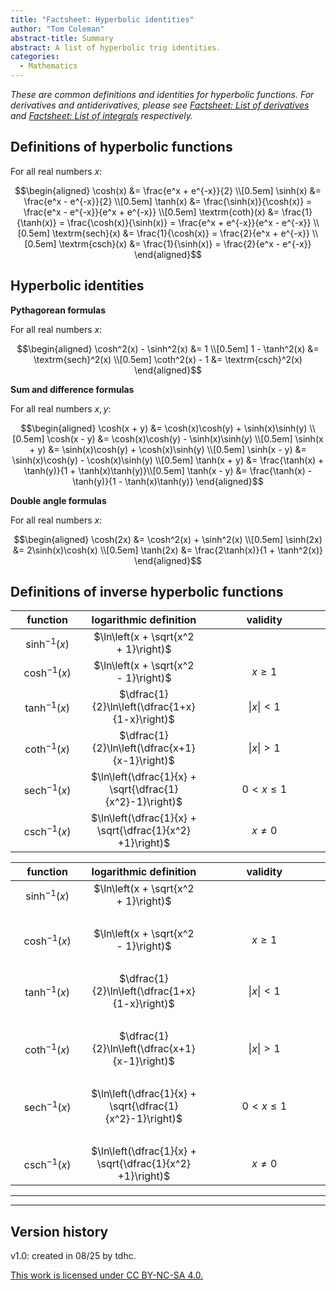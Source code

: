 ```yaml
---
title: "Factsheet: Hyperbolic identities"
author: "Tom Coleman"
abstract-title: Summary
abstract: A list of hyperbolic trig identities. 
categories:
  - Mathematics
---
```


*These are common definitions and identities for hyperbolic functions. For derivatives and antiderivatives, please see [Factsheet: List of derivatives](f-commonderivatives.qmd) and [Factsheet: List of integrals](f-commonintegrals.qmd) respectively.*

## Definitions of hyperbolic functions {-}

For all real numbers $x$:

$$\begin{aligned} 
\cosh(x) &= \frac{e^x + e^{-x}}{2} \\[0.5em] 
\sinh(x) &= \frac{e^x - e^{-x}}{2} \\[0.5em] 
\tanh(x) &= \frac{\sinh(x)}{\cosh(x)} = \frac{e^x - e^{-x}}{e^x + e^{-x}} \\[0.5em] 
\textrm{coth}(x) &= \frac{1}{\tanh(x)} = \frac{\cosh(x)}{\sinh(x)} = \frac{e^x + e^{-x}}{e^x - e^{-x}} \\[0.5em] 
\textrm{sech}(x) &= \frac{1}{\cosh(x)} = \frac{2}{e^x + e^{-x}} \\[0.5em] 
\textrm{csch}(x) &= \frac{1}{\sinh(x)} = \frac{2}{e^x - e^{-x}}
\end{aligned}$$

## Hyperbolic identities {-}

**Pythagorean formulas**

For all real numbers $x$:

$$\begin{aligned}
\cosh^2(x) - \sinh^2(x) &= 1 \\[0.5em]
1 - \tanh^2(x) &= \textrm{sech}^2(x) \\[0.5em]
\coth^2(x) - 1 &= \textrm{csch}^2(x)
\end{aligned}$$


**Sum and difference formulas**

For all real numbers $x,y$:

$$\begin{aligned}
\cosh(x + y) &= \cosh(x)\cosh(y) + \sinh(x)\sinh(y) \\[0.5em]
\cosh(x - y) &= \cosh(x)\cosh(y) - \sinh(x)\sinh(y) \\[0.5em]
\sinh(x + y) &= \sinh(x)\cosh(y) + \cosh(x)\sinh(y) \\[0.5em]
\sinh(x - y) &= \sinh(x)\cosh(y) - \cosh(x)\sinh(y) \\[0.5em]
\tanh(x + y) &= \frac{\tanh(x) + \tanh(y)}{1 + \tanh(x)\tanh(y)}\\[0.5em]
\tanh(x - y) &= \frac{\tanh(x) - \tanh(y)}{1 - \tanh(x)\tanh(y)}
\end{aligned}$$
 

**Double angle formulas**

For all real numbers $x$:

$$\begin{aligned}
\cosh(2x) &= \cosh^2(x) + \sinh^2(x) \\[0.5em]
\sinh(2x) &= 2\sinh(x)\cosh(x) \\[0.5em]
\tanh(2x) &= \frac{2\tanh(x)}{1 + \tanh^2(x)} 
\end{aligned}$$

## Definitions of inverse hyperbolic functions {-}

::: {.content-hidden when-format="pdf"}

| function | logarithmic definition | validity |
|:------------:|:--------------------:|:---------------------:|
| $\sinh^{-1}(x)$ | $\ln\left(x + \sqrt{x^2 + 1}\right)$ |  |
| $\cosh^{-1}(x)$ | $\ln\left(x + \sqrt{x^2 - 1}\right)$ | $x\geq 1$ |
| $\tanh^{-1}(x)$ | $\dfrac{1}{2}\ln\left(\dfrac{1+x}{1-x}\right)$ | $|x| < 1$ |
| $\textrm{coth}^{-1}(x)$ | $\dfrac{1}{2}\ln\left(\dfrac{x+1}{x-1}\right)$ | $|x| > 1$ | 
| $\textrm{sech}^{-1}(x)$ | $\ln\left(\dfrac{1}{x} + \sqrt{\dfrac{1}{x^2}-1}\right)$ | $0< x \leq 1$ | 
| $\textrm{csch}^{-1}(x)$ |  $\ln\left(\dfrac{1}{x} + \sqrt{\dfrac{1}{x^2} +1}\right)$ | $x\neq 0$ | 

:::

::: {.content-visible when-format="pdf"}

| function | logarithmic definition | validity |
|:------------:|:--------------------:|:---------------------:|
| $\sinh^{-1}(x)$ | $\ln\left(x + \sqrt{x^2 + 1}\right)$ |  |
|   |   |   |
| $\cosh^{-1}(x)$ | $\ln\left(x + \sqrt{x^2 - 1}\right)$ | $x\geq 1$ |
|   |   |   |
| $\tanh^{-1}(x)$ | $\dfrac{1}{2}\ln\left(\dfrac{1+x}{1-x}\right)$ | $|x| < 1$ |
|   |   |   |
| $\textrm{coth}^{-1}(x)$ | $\dfrac{1}{2}\ln\left(\dfrac{x+1}{x-1}\right)$ | $|x| > 1$ | 
|   |   |   |
| $\textrm{sech}^{-1}(x)$ | $\ln\left(\dfrac{1}{x} + \sqrt{\dfrac{1}{x^2}-1}\right)$ | $0< x \leq 1$ | 
|   |   |   |
| $\textrm{csch}^{-1}(x)$ |  $\ln\left(\dfrac{1}{x} + \sqrt{\dfrac{1}{x^2} +1}\right)$ | $x\neq 0$ | 

:::

---

---

## Version history {-}

v1.0: created in 08/25 by tdhc. 

[This work is licensed under CC BY-NC-SA 4.0.](https://creativecommons.org/licenses/by-nc-sa/4.0/?ref=chooser-v1)
